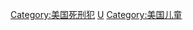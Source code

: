 {{Catnav|頁面分類|地理|国家|按國家分類|各國人物|美国人|美國罪犯|美國被處決者}}
{{Catnav|頁面分類|人物|各國人物|美国人|美國罪犯|美國被處決者}}
{{Catnav|頁面分類|社会科学|人类学|人类|兒童|兒童與犯罪|少年死刑犯}}
{{Catmore|美國少年死刑犯列表}}

[[Category:美国死刑犯|Category:美国死刑犯]]
[[Category:少年死刑犯|U]]
[[Category:美国儿童|Category:美国儿童]]